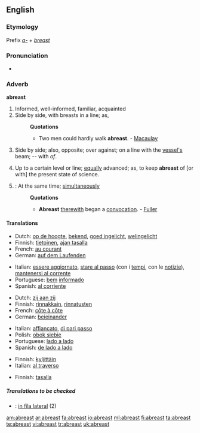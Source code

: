 ==English==

===Etymology===
Prefix ''[[a-]]'' + ''[[breast]]''

===Pronunciation===
*{{audio|en-us-abreast.ogg|Audio (US)}}

===Adverb===
'''abreast'''

# Informed, well-informed, familiar, acquainted
# Side by side, with breasts in a line; as,
#:'''Quotations'''
#:*Two men could hardly walk '''abreast'''. - [[Macaulay]]
# {{nautical}} Side by side; also, opposite; over against; on a line with the [[vessel's]] beam; -- with ''of''.
# Up to a certain level or line; [[equally]] advanced; as, to keep '''abreast''' of [or with] the present state of science.
# {{obsolete}}: At the same time; [[simultaneously]]
#:'''Quotations'''
#:*'''Abreast''' [[therewith]] began a [[convocation]]. - [[Fuller]]

====Translations====
{{trans-top|informed}}
*Dutch: [[op de hoogte]], [[bekend]], [[goed ingelicht]], [[welingelicht]]
*Finnish: [[tietoinen]], [[ajan tasalla]]
*French: [[au courant]]
*German: [[auf dem Laufenden]]
{{trans-mid}}
*Italian: [[essere aggiornato]], [[stare al passo]] (con i [[tempi]], con le [[notizie]]), [[mantenersi al corrente]]
*Portuguese: [[bem]] [[informado]]
*Spanish: [[al corriente]]
{{trans-bottom}}

{{trans-top|Side by side}}
*Dutch: [[zij aan zij]]
*Finnish: [[rinnakkain]], [[rinnatusten]]
*French: [[côte à côte]]
*German: [[beieinander]]
{{trans-mid}}
*Italian: [[affiancato]], [[di pari passo]]
*Polish: [[obok siebie]]
*Portuguese: [[lado a lado]]
*Spanish: [[de lado a lado]]
{{trans-bottom}}

{{trans-top|nautical: side by side; also, opposite; over against; on a line with the vessel's beam}}
*Finnish: [[kyljittäin]]
*Italian: [[al traverso]]
{{trans-mid}}
{{trans-bottom}}

{{trans-top|up to a certain level or line}}
*Finnish: [[tasalla]]
{{trans-mid}}
{{trans-bottom}}

=====Translations to be checked=====
{{checktrans}}
*{{ttbc|Interlingua}}: [[in fila lateral]] (2)

[[am:abreast]]
[[ar:abreast]]
[[fa:abreast]]
[[io:abreast]]
[[ml:abreast]]
[[fi:abreast]]
[[ta:abreast]]
[[te:abreast]]
[[vi:abreast]]
[[tr:abreast]]
[[uk:abreast]]